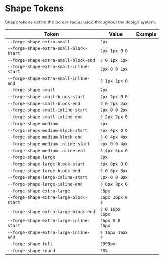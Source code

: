 
<Meta title="Design Tokens/Shape" />

# Shape Tokens

Shape tokens define the border radius used throughout the design system.

| Token                                    | Value           | Example                                                       |
| ---------------------------------------- | --------------- | ------------------------------------------------------------- |
| `--forge-shape-extra-small`              | `1px`           | <ShapeTokenExample borderRadius="extra-small" />              |
| `--forge-shape-extra-small-block-start`  | `1px 1px 0 0`   | <ShapeTokenExample borderRadius="extra-small-block-start" />  |
| `--forge-shape-extra-small-block-end`    | `0 0 1px 1px`   | <ShapeTokenExample borderRadius="extra-small-block-end" />    |
| `--forge-shape-extra-small-inline-start` | `1px 0 0 1px`   | <ShapeTokenExample borderRadius="extra-small-inline-start" /> |
| `--forge-shape-extra-small-inline-end`   | `0 1px 1px 0`   | <ShapeTokenExample borderRadius="extra-small-inline-end" />   |
| `--forge-shape-small`                    | `2px`           | <ShapeTokenExample borderRadius="small" />                    |
| `--forge-shape-small-block-start`        | `2px 2px 0 0`   | <ShapeTokenExample borderRadius="small-block-start" />        |
| `--forge-shape-small-block-end`          | `0 0 2px 2px`   | <ShapeTokenExample borderRadius="small-block-end" />          |
| `--forge-shape-small-inline-start`       | `2px 0 0 2px`   | <ShapeTokenExample borderRadius="small-inline-start" />       |
| `--forge-shape-small-inline-end`         | `0 2px 2px 0`   | <ShapeTokenExample borderRadius="small-inline-end" />         |
| `--forge-shape-medium`                   | `4px`           | <ShapeTokenExample borderRadius="medium" />                   |
| `--forge-shape-medium-block-start`       | `4px 4px 0 0`   | <ShapeTokenExample borderRadius="medium-block-start" />       |
| `--forge-shape-medium-block-end`         | `0 0 4px 4px`   | <ShapeTokenExample borderRadius="medium-block-end" />         |
| `--forge-shape-medium-inline-start`      | `4px 0 0 4px`   | <ShapeTokenExample borderRadius="medium-inline-start" />      |
| `--forge-shape-medium-inline-end`        | `0 4px 4px 0`   | <ShapeTokenExample borderRadius="medium-inline-end" />        |
| `--forge-shape-large`                    | `8px`           | <ShapeTokenExample borderRadius="large" />                    |
| `--forge-shape-large-block-start`        | `8px 8px 0 0`   | <ShapeTokenExample borderRadius="large-block-start" />        |
| `--forge-shape-large-block-end`          | `0 0 8px 8px`   | <ShapeTokenExample borderRadius="large-block-end" />          |
| `--forge-shape-large-inline-start`       | `8px 0 0 8px`   | <ShapeTokenExample borderRadius="large-inline-start" />       |
| `--forge-shape-large-inline-end`         | `0 8px 8px 0`   | <ShapeTokenExample borderRadius="large-inline-end" />         |
| `--forge-shape-extra-large`              | `16px`          | <ShapeTokenExample borderRadius="extra-large" />              |
| `--forge-shape-extra-large-block-start`  | `16px 16px 0 0` | <ShapeTokenExample borderRadius="extra-large-block-start" />  |
| `--forge-shape-extra-large-block-end`    | `0 0 16px 16px` | <ShapeTokenExample borderRadius="extra-large-block-end" />    |
| `--forge-shape-extra-large-inline-start` | `16px 0 0 16px` | <ShapeTokenExample borderRadius="extra-large-inline-start" /> |
| `--forge-shape-extra-large-inline-end`   | `0 16px 16px 0` | <ShapeTokenExample borderRadius="extra-large-inline-end" />   |
| `--forge-shape-full`                     | `9999px`        | <ShapeTokenExample borderRadius="full" shape="rect" />        |
| `--forge-shape-round`                    | `50%`           | <ShapeTokenExample borderRadius="round" />                    |
